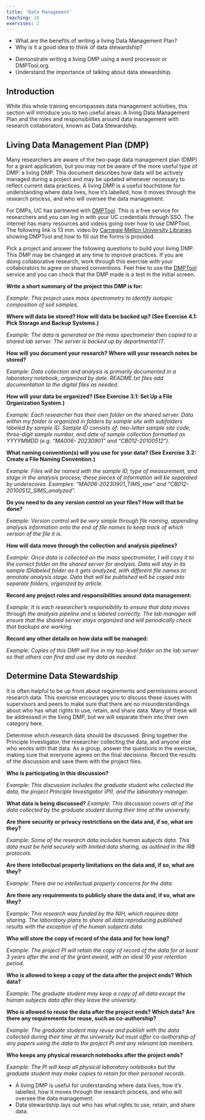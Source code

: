 ---
title: 'Data Management'
teaching: 10
exercises: 2
---

:::::::::::::::::::::::::::::::::::::: questions 

- What are the benefits of writing a living Data Management Plan?
- Why is it a good idea to think of data stewardship?

::::::::::::::::::::::::::::::::::::::::::::::::

::::::::::::::::::::::::::::::::::::: objectives

- Demonstrate writing a living DMP using a word processor or DMPTool.org.
- Understand the importance of talking about data stewardship.

::::::::::::::::::::::::::::::::::::::::::::::::

## Introduction

While this whole training encompasses data management activities, this section will
introduce you to two useful areas: A living Data Management Plan and the roles and
responsibilites around data management with research collaborators, known as Data
Stewardship.

## Living Data Management Plan (DMP)

Many researchers are aware of the two-page data management
plan (DMP) for a grant application, but you may not be aware of the more useful
type of DMP: a living DMP. This document describes how data will be actively
managed during a project and may be updated whenever necessary to reflect
current data practices. A living DMP is a useful touchstone for understanding
where data lives, how it’s labelled, how it moves through the research process,
and who will oversee the data management.

For DMPs, UC has partnered with [DMPTool](https://dmptool.org/). This is a free
service for researchers and you can log in with your UC credentials through SSO.
The internet has many resources and videos going over how to use DMPTool. The following link
is 13 min. video by [Carnegie Mellon University Libraries](https://www.youtube.com/watch?v=HWdmbXna2xs)
showing DMPTool and how to fill out the forms is provided.

::::::::::::::::::::::::::::::::::::: challenge

Pick a project and answer the following questions to build your
living DMP. This DMP may be changed at any time to improve practices. If
you are doing collaborative research, work through this exercise with your collaborators
to agree on shared conventions. Feel free to use the [DMPTool](https://dmptool.org/) service
and you can check that the DMP made is a test in the initial screen.

**Write a short summary of the project this DMP is for:**

*Example: This project uses mass spectrometry to identify isotopic composition
of soil samples.*

**Where will data be stored? How will data be backed up? (See Exercise
4.1: Pick Storage and Backup Systems.)**

*Example: The data is generated on the mass spectrometer then copied to a shared
lab server. The server is backed up by departmental IT.*

**How will you document your research? Where will your research
notes be stored?**

*Example: Data collection and analysis is primarily documented in a laboratory
notebook, organized by date. README.txt files add documentation to the digital
files as needed.*

**How will your data be organized? (See Exercise 3.1: Set Up a File
Organization System.)**

*Example: Each researcher has their own folder on the shared server. Data
within my folder is organized in folders by sample site with subfolders labeled by
sample ID. Sample ID consists of: two-letter sample site code, three-digit sample
number, and date of sample collection formatted as YYYYMMDD (e.g. “MA006-
20230901” and “CB012-20100512”).*

**What naming convention(s) will you use for your data? (See Exercise
3.2: Create a File Naming Convention.)**

*Example: Files will be named with the sample ID, type of measurement,
and stage in the analysis process; these pieces of information will be separated
by underscores. Examples: “MA006-20230901_TIMS_raw” and
“CB012-20100512_SIMS_analyzed”.*

**Do you need to do any version control on your files? How will that
be done?**

*Example: Version control will be very simple through file naming, appending
analysis information onto the end of file names to keep track of which version
of the file it is.*

**How will data move through the collection and analysis pipelines?**

*Example: Once data is collected on the mass spectrometer, I will copy it to the
correct folder on the shared server for analysis. Data will stay in its sample IDlabeled
folder as it gets analyzed, with different file names to annotate analysis
stage. Data that will be published will be copied into separate folders, organized
by article.*

**Record any project roles and responsibilities around data management:**

*Example: It is each researcher’s responsibility to ensure that data moves through
the analysis pipeline and is labeled correctly. The lab manager will ensure that
the shared server stays organized and will periodically check that backups are
working.*

**Record any other details on how data will be managed:**

*Example: Copies of this DMP will live in my top-level folder on the lab server
so that others can find and use my data as needed.*

:::::::::::::::::::::::::::::::::::::

## Determine Data Stewardship

It is often helpful to be up front about requirements and permissions
around research data. This exercise encourages you to discuss these
issues with supervisors and peers to make sure that there are no misunderstandings
about who has what rights to use, retain, and share data. Many of these will be
addressed in the living DMP, but we will separate them into their own category
here.

::::::::::::::::::::::::::::::::::::: challenge

Determine which research data should be discussed. Bring together
the Principle Investigator, the researcher collecting the data, and anyone
else who works with that data. As a group, answer the questions in the exercise,
making sure that everyone agrees on the final decisions. Record the results of
the discussion and save them with the project files.

**Who is participating in this discussion?**

*Example: This discussion includes the graduate student who collected the data,
the project Principle Investigator (PI), and the laboratory manager.*

**What data is being discussed?**
*Example: This discussion covers all of the data collected by the graduate student
during their time at the university.*

**Are there security or privacy restrictions on the data and, if so, what
are they?**

*Example: Some of the research data includes human subjects data. This data
must be held securely with limited data sharing, as outlined in the IRB protocols.*

**Are there intellectual property limitations on the data and, if so, what
are they?**

*Example: There are no intellectual property concerns for the data.*

**Are there any requirements to publicly share the data and, if so, what
are they?**

*Example: This research was funded by the NIH, which requires data sharing.
The laboratory plans to share all data reproducing published results with the
exception of the human subjects data.*

**Who will store the copy of record of the data and for how long?**

*Example: The project PI will retain the copy of record of the data for at least 3
years after the end of the grant award, with an ideal 10 year retention period.*

**Who is allowed to keep a copy of the data after the project ends?
Which data?**

*Example: The graduate student may keep a copy of all data except the human
subjects data after they leave the university.*

**Who is allowed to reuse the data after the project ends? Which data?
Are there any requirements for reuse, such as co-authorship?**

*Example: The graduate student may reuse and publish with the data collected
during their time at the university but must offer co-authorship of any papers
using the data to the project PI and any relevant lab members.*

**Who keeps any physical research notebooks after the project ends?**

*Example: The PI will keep all physical laboratory notebooks but the graduate
student may make copies to retain for their personal records.*

:::::::::::::::::::::::::::::::::::::

::::::::::::::::::::::::::::::::::::: keypoints 

- A living DMP is useful for understanding where data lives, how it's labelled, how
it moves through the research process, and who will oversee the data management.
- Data stewardship lays out who has what rights to use, retain, and share data.

::::::::::::::::::::::::::::::::::::::::::::::::

